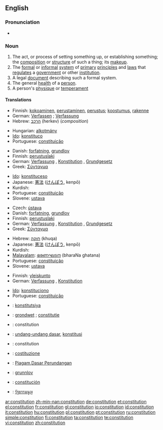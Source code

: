 ==English==

===Pronunciation===
* {{audio|en-us-constitution.ogg|Audio (US)}}

===Noun===
{{wikipedia}}
{{en-noun}}

# The act, or process of setting something up, or establishing something; the [[composition]] or [[structure]] of such a thing; its [[makeup]].
# The [[formal]] or [[informal]] [[system]] of [[primary]] [[principle]]s and [[law]]s that [[regulate]]s a [[government]] or other [[institution]].
# A legal [[document]] describing such a formal system.
# The general [[health]] of a [[person]].
# A person's [[physique]] or [[temperament]]

====Translations====
{{trans-top|act or process of setting something up, or establishing something; composition, structure, makeup}}
* Finnish: [[kokoaminen]], [[perustaminen]], [[perustus]]; [[koostumus]], [[rakenne]]
* German: [[Verfassen]] {{n}}; [[Verfassung]] {{f}}
* Hebrew: [[הרכב]] (herkev) (''composition'') {{m}}
{{trans-mid}}
* Hungarian: [[alkotmány]]
* [[Ido]]: [[konstituco]]
* Portuguese: [[constituição]] {{f}}
{{trans-bottom}}

{{trans-top|formal or informal system of primary principles and laws regulating a government or other institutions}}
* Danish: [[forfatning]], [[grundlov]]
* Finnish: [[perustuslaki]]
* German: [[Verfassung]] {{f}}, [[Konstitution]] {{f}}, [[Grundgesetz]] {{f}}
* Greek: [[Σύνταγμα]]
{{trans-mid}}
* [[Ido]]: [[konstituceso]]
* Japanese: [[憲法]] ([[けんぽう]], kenpō)
* Kurdish: {{KUchar|[[ده‌ستور]]}}
* Portuguese: [[constituição]] {{f}}
* Slovene: [[ustava]] {{f}}
{{trans-bottom}}

{{trans-top|legal document describing such a formal system}}
* Czech: [[ústava]] {{f}}
* Danish: [[forfatning]], [[grundlov]]
* Finnish: [[perustuslaki]]
* German: [[Verfassung]] {{f}}, [[Konstitution]] {{f}}, [[Grundgesetz]] {{f}}
* Greek: [[Σύνταγμα]]
{{trans-mid}}
* Hebrew: [[חוקה]] (khuqa) {{f}}
* Japanese: [[憲法]] ([[けんぽう]], kenpō)
* Kurdish: {{KUchar|[[ده‌ستور]]}}
* [[Malayalam]]: [[ഭരണഘടന]] (bharaNa ghatana)
* Portuguese: [[constituição]] {{f}}
* Slovene: [[ustava]] {{f}}
{{trans-bottom}}

{{trans-top|general health of a person}}
* Finnish: [[yleiskunto]]
* German: [[Verfassung]] {{f}}, [[Konstitution]] {{f}}
{{trans-mid}}
* [[Ido]]: [[konstituciono]]
* Portuguese: [[constituição]] {{f}}
{{trans-bottom}}

{{checktrans-top}}
* {{ttbc|Crimean Tatar}}: [[konstitutsiya]]
* {{ttbc|Dutch}}: [[grondwet]] {{m}}; [[constitutie]] {{f}}
* {{ttbc|French}}: constitution {{f}}
* {{ttbc|Indonesian}}: [[undang-undang dasar]], [[konstitusi]]
* {{ttbc|Interlingua}}: constitution
* {{ttbc|Italian}}: [[costituzione]]
{{trans-mid}}
* {{ttbc|Malay}}: [[Piagam]],[[Dasar Perundangan]]
* {{ttbc|Norwegian}}: [[grunnlov]] {{m}}
* {{ttbc|Spanish}}: [[constitución]] {{f}}
* {{ttbc|Thai}}: [[รัฐธรรมนูญ]]
{{trans-bottom}}

[[ar:constitution]]
[[zh-min-nan:constitution]]
[[de:constitution]]
[[et:constitution]]
[[el:constitution]]
[[fr:constitution]]
[[gl:constitution]]
[[io:constitution]]
[[id:constitution]]
[[it:constitution]]
[[hu:constitution]]
[[pl:constitution]]
[[pt:constitution]]
[[ru:constitution]]
[[simple:constitution]]
[[fi:constitution]]
[[ta:constitution]]
[[te:constitution]]
[[vi:constitution]]
[[zh:constitution]]